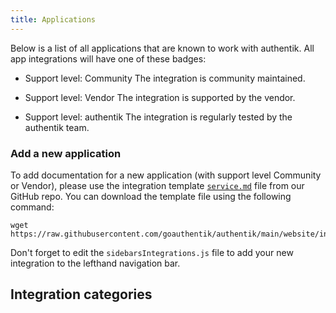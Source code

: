 ```yaml
---
title: Applications
---
```



Below is a list of all applications that are known to work with authentik. All app integrations will have one of these badges:

-   <span class="badge badge--secondary">Support level: Community</span> The integration
    is community maintained.

-   <span class="badge badge--info">Support level: Vendor</span> The integration
    is supported by the vendor.

-   <span class="badge badge--primary">Support level: authentik</span> The integration
    is regularly tested by the authentik team.

### Add a new application

To add documentation for a new application (with support level Community or Vendor), please use the integration template [`service.md`](https://github.com/goauthentik/authentik/blob/main/website/integrations/_template/service.md) file from our GitHub repo. You can download the template file using the following command:

```shell
wget https://raw.githubusercontent.com/goauthentik/authentik/main/website/integrations/_template/service.md
```

Don't forget to edit the `sidebarsIntegrations.js` file to add your new integration to the lefthand navigation bar.

## Integration categories

<DocCardList />
